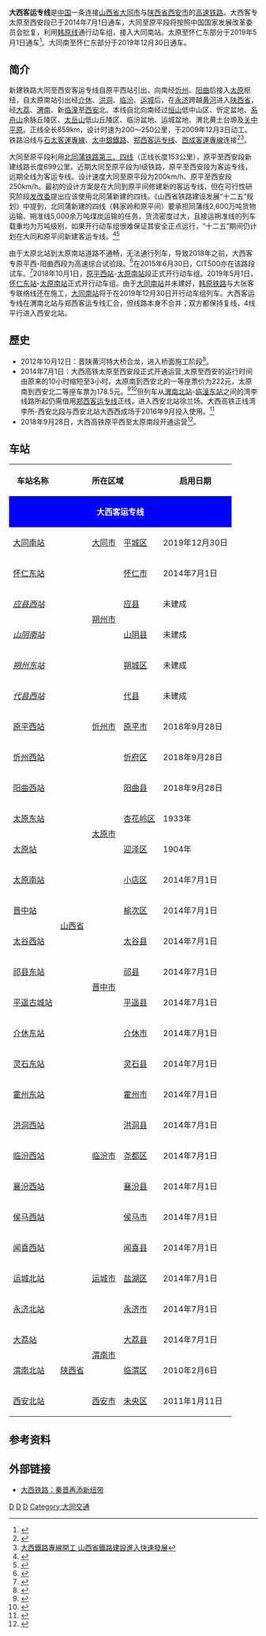 {{Not|太西客运专线}}

{{Infobox rail system-route
|box_width=350px
|rail_name= 大西客运专线
|other_name=大西高铁
|name_bgcolor=
|banner_color=blue
|sec_banner_color=
|third_banner_color=
|logo_filename=
|image_width= 250px
|logo_bgcolor=
|logo_note=
|image=
|imagesize=
|caption=
|system_map=Datong-Xi'an Railroad.svg
|mapimage_width=300px
|map_bgcolor=
|locale= {{PRC}}
|service_type= [[高速铁路|高速铁路]]
|network=
|start=
|begin_operation=
|end_operation=
|operation_note=
|system_length= 859公里
|length_in_operation=
|total_length=
|line_title= 线路
|lines= 2（[[双线铁路|复线铁路]]）
|stations= 29个
|route_title=
|main_route=
|secondary_route=
|branch_route=
|standard=  [[国铁I级|I级铁路]]（大同至原平段）<br />[[客运专线|客运专线]]（原平至西安段）
|main_stations= [[大同南站|大同南站]]、[[太原南站|太原南站]]、[[西安北站|西安北站]]
|ridership=
|fleet_size=
|max_speed= 200 km/h（大同至原平段）<br />250 km/h（原平至西安段）
|track_gauge= 1435毫米（[[标准轨|标准轨]]）
|min_radius= 
|max_grade= 
|distance_between_mainlines=
|block_signal= [[自动闭塞|自动闭塞]]
|engine= 
|depot=
|operator=[[太原局集团|太原局集团]]、[[西安局集团|西安局集团]]
|franchise=
|hq=
|key_person=
|website=
|collapsed=
|route_map={{大西客运专线RDT}}
}}
'''大西客运专线'''是[[中国|中国]]一条连接[[山西省|山西省]][[大同市|大同市]]与[[陕西省|陕西省]][[西安市|西安市]]的[[高速铁路|高速铁路]]。大西客专太原至西安段已于2014年7月1日通车，大同至原平段将按照中国国家发展改革委员会批复，利用[[韩原线|韩原线]]通行动车组，接入大同南站。太原至怀仁东部分于2019年5月1日通车<ref>{{cite web|title=大西高铁怀仁东至太原南段五一开通|url=http://www.shcb.net/html/2019-04-30/7437777.html|publisher=生活晨报|accessdate=2019-05-01|date=2019-04-30|archive-date=2021-02-24|archive-url=https://web.archive.org/web/20210224174159/http://www.shcb.net/html/2019-04-30/7437777.html|dead-url=no}}</ref>。大同南至怀仁东部分于2019年12月30日通车。

== 简介 ==
新建铁路大同至西安客运专线自原平西站引出，向南经[[忻州|忻州]]、[[阳曲|阳曲]]后接入[[太原|太原]]枢纽，自太原南站引出经[[介休|介休]]、[[洪洞|洪洞]]、[[临汾|临汾]]、[[运城|运城]]后，在[[永济|永济]]跨越[[黄河|黄河]]进入[[陕西省|陕西省]]，经[[大荔|大荔]]、[[渭南|渭南]]、新[[临潼|临潼]]至[[西安|西安]]北。本线自北向南经过[[恒山|恒山]]低中山区、忻定盆地、[[系舟山|系舟山]]余脉丘陵区、[[太岳山|太岳山]]低山丘陵区、临汾盆地、运城盆地、渭北黄土台塬及[[关中平原|关中平原]]。正线全长859km，设计时速为200～250公里，于2009年12月3日动工。铁路沿线与[[石太客運專線|石太客運專線]]、[[太中銀鐵路|太中銀鐵路]]、[[郑西客运专线|郑西客运专线]]、[[西成客運專線|西成客運專線]]连接<ref>{{Cite web|title=大西铁路客运专线开工 中西东部打造"城际公交"|url=http://www.gov.cn////jrzg/2009-12/03/content_1479235.htm|access-date=2021-08-24|work=www.gov.cn|archive-date=2021-06-07|archive-url=https://web.archive.org/web/20210607234112/http://www.gov.cn////jrzg/2009-12/03/content_1479235.htm}}</ref><ref>[http://www.sx.xinhuanet.com/jryw/2009-12/04/content_18407644.htm 大西鐵路專線開工 山西省鐵路建設進入快速發展]{{dead link|date=2017年12月 |bot=InternetArchiveBot |fix-attempted=yes }}</ref>。

大同至原平段利用[[韩原铁路|北同蒲铁路第三、四线]]（正线长度153公里），原平至西安段新建线路长度699公里。近期大同至原平段为I级铁路，原平至西安段为客运专线，远期全线为客运专线。设计速度大同至原平段为200km/h、原平至西安段250km/h。最初的设计方案是在大同到原平间修建新的客运专线，但在可行性研究阶段[[发改委|发改委]]提出应该使用北同蒲新建的四线。《山西省铁路建设发展“十二五”规划》中提到，北同蒲新建的四线（韩家岭和原平间）要承担同蒲线2,600万吨货物运输、朔准线5,000余万吨煤炭运输的任务，货流密度过大，且接运朔准线的列车载重均为万吨级别，如果开行动车组很难保证其安全正点运行，“十二五”期间仍计划在大同和原平间新建客运专线。<ref>{{cite news|title=大西高铁全程站点|url=http://shanxi.sina.com.cn/linfen/focus/2014-02-27/10251870.html|accessdate=2014-03-04|newspaper=新浪山西临汾综合|date=2014-02-27|archive-date=2018-09-30|archive-url=https://web.archive.org/web/20180930032530/http://shanxi.sina.com.cn/linfen/focus/2014-02-27/10251870.html|dead-url=no}}</ref><ref>{{cite web|title=山西省人民政府办公厅 关于印发山西省铁路建设发展 “十二五”规划的通知|url=http://www.shanxigov.cn/n16/n1203/n1866/n5130/n31265/17199063.html|publisher=山西省人民政府办公厅|accessdate=2014-03-04|deadurl=yes|archiveurl=https://web.archive.org/web/20140304165515/http://www.shanxigov.cn/n16/n1203/n1866/n5130/n31265/17199063.html|archivedate=2014-03-04}}</ref>

由于太原北站到太原南站道路不通畅，无法通行列车，导致2018年之前，大西客专原平西-阳曲西段为高速综合试验段。<ref>{{cite news|url=http://news.sxrb.com/sxxww/xwpd/sdgc/5487530.shtml|title=385km/h！大西高铁跑出“山西第一速”|publisher=山西新闻网|date=2015-07-17|accessdate=2015-10-27|archive-url=https://web.archive.org/web/20151208121750/http://news.sxrb.com/sxxww/xwpd/sdgc/5487530.shtml|archive-date=2015-12-08|dead-url=yes}}</ref>在2015年6月30日，CIT500亦在该路段试车。<ref>{{Cite web |url=http://www.51crh.com/thread-138699-1-1.html |title=大西高铁原太实验段CRH380AM（CIT500） |access-date=2015-12-01 |archive-url=https://web.archive.org/web/20151208161330/http://www.51crh.com/thread-138699-1-1.html |archive-date=2015-12-08 |dead-url=yes }}</ref>2018年10月1日，[[原平西站|原平西站]]-[[太原南站|太原南站]]段正式开行动车组。2019年5月1日，[[怀仁东站|怀仁东站]]-[[太原南站|太原南站]]正式开行动车组。由于[[大同南站|大同南站]]并未建好，[[韩原铁路|韩原铁路]]与大张客专联络线还在施工，[[大同南站|大同南站]]将于在2019年12月30日开行动车组列车。大西客运专线在渭南北站与郑西客运专线汇合，但线路本身不合并；双方都保持复线，4线平行进入西安北站。

==歷史==
* 2012年10月12日：晋陕黄河特大桥合龙，进入桥面施工阶段<ref>{{Cite web |url=http://www.hinews.cn/news/system/2012/10/12/015043832.shtml |title=大西铁路客专晋陕黄河特大桥合龙 |access-date=2012-10-13 |archive-date=2020-11-22 |archive-url=https://web.archive.org/web/20201122034829/http://www.hinews.cn/news/system/2012/10/12/015043832.shtml |dead-url=no }}</ref>。
* 2014年7月1日：大西高铁太原至西安段正式开通运营,太原至西安的运行时间由原来的10小时缩短至3小时。太原南到西安北的一等座票价为222元，太原南到西安北二等座车票为178.5元。<ref>{{Cite web |url=http://travel.163.com/14/0701/09/A02CV5QK00063JSA.html |title=大西高铁正式开通 太原至西安段票价最低178.5元 |access-date=2014-07-07 |archive-url=https://web.archive.org/web/20160809091640/http://travel.163.com/14/0701/09/A02CV5QK00063JSA.html |archive-date=2016-08-09 |dead-url=yes }}</ref><ref>{{Cite web |url=http://ty.house.163.com/14/0529/09/9TDD7RO3026303M3.html |title=太原至西安7月通高铁 途经车站站点、票价曝光 |access-date=2014-07-07 |archive-url=https://web.archive.org/web/20160809092224/http://ty.house.163.com/14/0529/09/9TDD7RO3026303M3.html |archive-date=2016-08-09 |dead-url=yes }}</ref>但列车从[[渭南北站|渭南北站]]-[[临潼东站|临潼东站]]之间的湾李线路所起仍需借用[[郑西客运专线|郑西客运专线]]正线，进入西安北站徐兰场。大西高铁正线湾李所-西安北段与西安北站大西西成场于2016年9月投入使用。<ref>{{cite journal|author=[[中国铁路总公司|中国铁路总公司]]|title=中国铁路总公司关于大西高速线西安北至湾李所段开办旅客运输初期运营有关事项的通知|journal=铁路客货运输专刊|year=2016|issue=5|pages=5}}</ref>
* 2018年9月28日，大西高铁原平西至太原南段开通运营<ref>{{cite news|url=http://www.tynews.com.cn/system/2018/09/27/030088538.shtml|title=忻州将步入高铁时代 大西高铁原平西至太原段28日开通|publisher=[[太原晚报|太原晚报]]|author=李涛|date=2018-09-27|accessdate=2018-09-28|archive-date=2020-09-24|archive-url=https://web.archive.org/web/20200924130141/http://www.tynews.com.cn/system/2018/09/27/030088538.shtml|dead-url=no}}</ref>。

== 车站 ==
{| class="wikitable"  style="width:75%;"
! 车站名称
! colspan=3 | 所在区域
! 启用日期
! 连接铁路
! [[城市轨道交通|城市轨道交通]]换乘路线
|-
| colspan=7 align="center" style="background-color:blue;color:#FFFFFF;" |'''大西客运专线'''
|- align="center"
! [[大同南站|大同南站]]
| rowspan=26 | [[山西省|山西省]]
|[[大同市|大同市]]
|[[平城区|平城区]]
|2019年12月30日
| align=left | [[File:AB-Kreuz.svg|File:AB-Kreuz.svg]] [[File:Logo_train_transilien.svg|16x16px]][[大张客运专线|大张客运专线]]
|
|- align="center"
! [[怀仁东站|怀仁东站]]
| rowspan=4 | [[朔州市|朔州市]]
|[[怀仁市|怀仁市]]
|2014年7月1日
|
|
|- align="center"
! ''[[应县西站|应县西站]]''
|[[应县|应县]]
|未建成
|
|
|- align="center"
! ''[[山阴南站|山阴南站]]''
|[[山阴县|山阴县]]
|未建成
|
|
|- align="center"
! ''[[朔州东站|朔州东站]]''
|[[朔城区|朔城区]]
|未建成
|
|
|- align="center"
! ''[[代县西站|代县西站]]''
| rowspan=3 | [[忻州市|忻州市]]
|[[代县|代县]]
|未建成
|
|
|- align="center"
! [[原平西站|原平西站]]
|[[原平市|原平市]]
|2018年9月28日
|
|
|- align="center"
! [[忻州西站|忻州西站]]
|[[忻府区|忻府区]]
|2018年9月28日
|
|
|- align="center"
! [[阳曲西站|阳曲西站]]
| rowspan=4 | [[太原市|太原市]]
|[[阳曲县|阳曲县]]
|2018年9月28日
|
|
|- align="center"
! [[太原东站|太原东站]]
|[[杏花岭区|杏花岭区]]
|1933年
| align=left | [[File:AB-Kreuz.svg|File:AB-Kreuz.svg]] [[File:Logo_train_transilien.svg|16x16px]][[石太客运专线|石太客运专线]]<br>[[File:AB-Kreuz.svg|File:AB-Kreuz.svg]] [[File:Logo_train_transilien.svg|16x16px]][[同蒲铁路|同蒲铁路]]<br>[[File:AB-Kreuz.svg|File:AB-Kreuz.svg]] [[File:Logo_train_transilien.svg|16x16px]][[石太铁路|石太铁路]]
|
|- align="center"
! [[太原站|太原站]]
|[[迎泽区|迎泽区]]
|1904年
| align=left | [[File:AB-Kreuz.svg|File:AB-Kreuz.svg]] [[File:Logo_train_transilien.svg|16x16px]][[石太客运专线|石太客运专线]]<br>[[File:AB-Kreuz.svg|File:AB-Kreuz.svg]] [[File:Logo_train_transilien.svg|16x16px]][[同蒲铁路|同蒲铁路]]<br>[[File:AB-Kreuz.svg|File:AB-Kreuz.svg]] [[File:Logo_train_transilien.svg|16x16px]][[石太铁路|石太铁路]]<br>[[File:AB-Kreuz.svg|File:AB-Kreuz.svg]] [[File:Logo_train_transilien.svg|16x16px]][[太中银铁路|太中银铁路]]<br>[[File:AB-Kreuz.svg|File:AB-Kreuz.svg]] [[File:Logo_train_transilien.svg|16x16px]][[太焦铁路|太焦铁路]]
|
|- align="center"
! [[太原南站|太原南站]]
|[[小店区|小店区]]
|2014年7月1日
| align=left | [[File:AB-Kreuz.svg|File:AB-Kreuz.svg]] [[File:Logo_train_transilien.svg|16x16px]][[石太客运专线|石太客运专线]]<br>[[File:AB-Kreuz.svg|File:AB-Kreuz.svg]] [[File:Logo_train_transilien.svg|16x16px]][[太中银铁路|太中银铁路]]
|
|- align="center"
! [[晋中站|晋中站]]
| rowspan=6 | [[晋中市|晋中市]]
|[[榆次区|榆次区]]
|2014年7月1日
| align=left | [[File:AB-Kreuz.svg|File:AB-Kreuz.svg]] [[File:Logo_train_transilien.svg|16x16px]][[太中银铁路|太中银铁路]]
|
|- align="center"
! [[太谷西站|太谷西站]]
|[[太谷县|太谷县]]
|2014年7月1日
|
|
|- align="center"
! [[祁县东站|祁县东站]]
|[[祁县|祁县]]
|2014年7月1日
|
|
|- align="center"
! [[平遥古城站|平遥古城站]]
|[[平遥县|平遥县]]
|2014年7月1日
|
|
|- align="center"
! [[介休东站|介休东站]]
|[[介休市|介休市]]
|2014年7月1日
|
|
|- align="center"
! [[灵石东站|灵石东站]]
|[[灵石县|灵石县]]
|2014年7月1日
|
|
|- align="center"
! [[霍州东站|霍州东站]]
| rowspan=5 | [[临汾市|临汾市]]
|[[霍州市|霍州市]]
|2014年7月1日
|
|
|- align="center"
! [[洪洞西站|洪洞西站]]
|[[洪洞县|洪洞县]]
|2014年7月1日
|
|
|- align="center"
! [[临汾西站|临汾西站]]
|[[尧都区|尧都区]]
|2014年7月1日
|
|
|- align="center"
! [[襄汾西站|襄汾西站]]
|[[襄汾县|襄汾县]]
|2014年7月1日
|
|
|- align="center"
! [[侯马西站|侯马西站]]
|[[侯马市|侯马市]]
|2014年7月1日
|
|
|- align="center"
! [[闻喜西站|闻喜西站]]
| rowspan=3 | [[运城市|运城市]]
|[[闻喜县|闻喜县]]
|2014年7月1日
|
|
|- align="center"
! [[运城北站|运城北站]]
|[[盐湖区|盐湖区]]
|2014年7月1日
|
|
|- align="center"
! [[永济北站|永济北站]]
|[[永济市|永济市]]
|2014年7月1日
|
|
|- align="center"
! [[大荔站|大荔站]]
| rowspan=3 | [[陕西省|陕西省]]
| rowspan=2 | [[渭南市|渭南市]]
|[[大荔县|大荔县]]
|2014年7月1日
|
|
|- align="center"
! [[渭南北站|渭南北站]]
|[[临渭区|临渭区]]
|2010年2月6日
| align=left | [[File:AB-Kreuz.svg|File:AB-Kreuz.svg]] [[File:Logo_train_transilien.svg|16x16px]][[徐兰客运专线|徐兰客运专线]]
|
|- align="center"
! [[西安北站|西安北站]]
|[[西安市|西安市]]
|[[未央区|未央区]]
|2011年1月11日
| align=left | [[File:AB-Kreuz.svg|File:AB-Kreuz.svg]] [[File:Logo_train_transilien.svg|16x16px]][[徐兰客运专线|徐兰客运专线]]<br>[[File:AB-Kreuz.svg|File:AB-Kreuz.svg]] [[File:Logo_train_transilien.svg|16x16px]][[西成客运专线|西成客运专线]]<br>[[File:AB-Kreuz.svg|File:AB-Kreuz.svg]] [[File:Logo_train_transilien.svg|16x16px]][[银西高速铁路|银西高速铁路]]
| align=left | [[西安地铁2号线|西安地铁2号线]]<br>[[西安地铁4号线|西安地铁4号线]]<br>[[西安地铁14号线|西安地铁14号线]]
|}

== 参考资料 ==
{{Reflist}}

== 外部链接 ==
* [http://www.tieliu.com.cn/zhuanti/ShowArticle.asp?ArticleID=218066 大西铁路：秦晋再添新纽带]{{dead link|date=2017年12月|bot=InternetArchiveBot|fix-attempted=yes}}

{{大西客运专线}}
{{中国高速铁路}}

[[Category:中国高速铁路线|D]]
[[Category:山西省铁路线|D]]
[[Category:陕西省铁路线|D]]
[[Category:大同交通|Category:大同交通]]